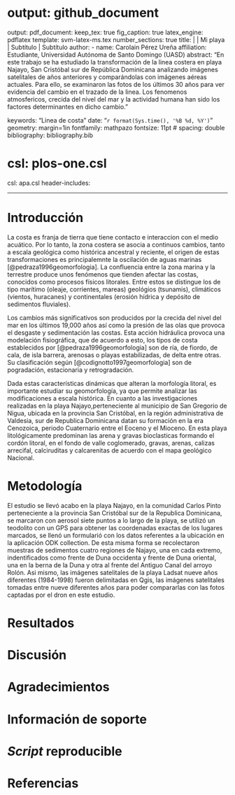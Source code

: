 # output: github_document
output: 
  pdf_document:
    keep_tex: true
    fig_caption: true
    latex_engine: pdflatex
    template: svm-latex-ms.tex
    number_sections: true
title: | 
        | Mi playa
        | Subtítulo
        | Subtítulo
author:
- name: Carolain Pérez Ureña
  affiliation: Estudiante, Universidad Autónoma de Santo Domingo (UASD)
abstract: "En este trabajo se ha estudiado la transformación de la linea costera en playa Najayo, San Cristóbal sur de República Dominicana analizando imágenes satelitales de años anteriores y comparándolas con imágenes aéreas actuales. Para ello, se examinaron las fotos de los últimos 30 años  para ver evidencia del cambio en el trazado de la linea. Los fenomenos atmosfericos, crecida del nivel del mar y la actividad humana han sido los factores determinantes en dicho cambio."

keywords: "Linea de costa "
date: "`r format(Sys.time(), '%B %d, %Y')`"
geometry: margin=1in
fontfamily: mathpazo
fontsize: 11pt
# spacing: double
bibliography: bibliography.bib 


# csl: plos-one.csl
csl: apa.csl
header-includes:
  \usepackage{pdflscape}
  \newcommand{\blandscape}{\begin{landscape}}
  \newcommand{\elandscape}{\end{landscape}}
---

# Introducción

La costa es franja de tierra que tiene contacto e interaccion con el medio acuático. Por lo tanto, la zona costera se asocia a continuos cambios, tanto a escala geológica como histórica ancestral y reciente, el origen de estas transformaciones es principalemnte la oscilación de aguas marinas  [@pedraza1996geomorfologia]. La confluencia entre la zona marina y la terrestre produce unos fenómenos que tienden afectar las costas, conocidos como procesos físicos litorales. Entre estos se distingue los de tipo marítimo (oleaje, corrientes, mareas) geológios (tsunamis), climáticos (vientos, huracanes) y continentales (erosión hídrica y depósito de sedimentos fluviales).

Los cambios más significativos son producidos por la crecida del nivel del mar en los últimos 19,000 años así como la presión de las olas que provoca el desgaste y sedimentación las costas. Esta acción hidráulica provoca una modelación fisiográfica, que de acuerdo a esto, los tipos de costa establecidos por  [@pedraza1996geomorfologia] son de ría, de fiordo, de cala, de isla barrera, arenosas o playas estabilizadas, de delta entre otras. Su clasificación según [@codignotto1997geomorfologia] son de pogradación, estacionaria y retrogradación.

Dada estas características dinámicas que alteran la morfología litoral, es importante estudiar su geomorfología, ya que permite analizar las modificaciones a escala histórica. En cuanto a las investigaciones realizadas en la playa Najayo,perteneciente al municipio de San Gregorio de Nigua, ubicada en la provincia San Cristóbal, en la región administrativa de Valdesia, sur de Republica Dominicana datan su formación en la era Cenozoica, periodo Cuaternario entre el Eoceno y el Mioceno. En esta playa litológicamente predominan las arena y gravas bioclasticas formando el cordón litoral, en el fondo de valle coglomerado, gravas, arenas, calizas arrecifal, calciruditas y calcarenitas de acuerdo con el mapa geológico Nacional.





\ldots

# Metodología
El estudio se llevó acabo en la playa Najayo, en la comunidad Carlos Pinto perteneciente a la provincia San Cristóbal sur de la Republica Dominicana, se marcaron con aerosol siete puntos a lo largo de la playa, se utilizó un teodolito con un GPS para obtener las coordenadas exactas de los lugares marcados, se llenó un formularió con los datos referentes a la ubicación en la aplicación ODK collection. De esta misma forma se recolectaron muestras de sedimentos cuatro regiones de Najayo, una en cada extremo, indentificados como frente de Duna occidenta y frente de Duna oriental, una en la berna de la Duna y otra al frente del Antiguo Canal del arroyo Rolón. Asi mismo, las imágenes satelitales de la playa Ladsat  nueve años diferentes (1984-1998) fueron  delimitadas en Qgis, las imágenes satelitales tomadas entre nueve diferentes años  para poder compararlas con las fotos captadas por el dron en este estudio.



\ldots

# Resultados

\ldots

# Discusión

# Agradecimientos

# Información de soporte

\ldots

# *Script* reproducible

\ldots

# Referencias

